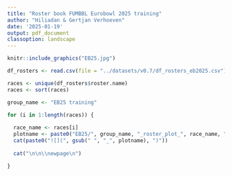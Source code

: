 ```yaml
---
title: "Roster book FUMBBL Eurobowl 2025 training"
author: "Hiliadan & Gertjan Verhoeven"
date: '2025-01-19'
output: pdf_document
classoption: landscape
---
```

```r

knitr::include_graphics("EB25.jpg")
```

```r
df_rosters <- read.csv(file = "../datasets/v0.7/df_rosters_eb2025.csv")

races <- unique(df_rosters$roster.name)
races <- sort(races)

group_name <- "EB25 training"
```

```r
for (i in 1:length(races)) {
  
  race_name <- races[i]
  plotname <- paste0("EB25/", group_name, "_roster_plot_", race_name, ".png")
  cat(paste0("![](", gsub(" ", "_", plotname), ")"))
  
  cat("\n\n\\newpage\n")

}

```
